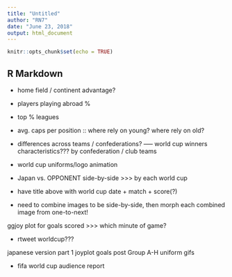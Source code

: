 ```yaml
---
title: "Untitled"
author: "RN7"
date: "June 23, 2018"
output: html_document
---
```


```r
knitr::opts_chunk$set(echo = TRUE)
```

## R Markdown

- home field / continent advantage? 



- players playing abroad %
- top % leagues

- avg. caps per position :: where rely on young? where rely on old?
- differences across teams / confederations?
----- world cup winners characteristics???  by confederation / club teams

- world cup uniforms/logo animation
- Japan vs. OPPONENT side-by-side >>> by each world cup
- have title above with world cup date + match + score(?)
- need to combine images to be side-by-side, then morph each combined image from one-to-next!


ggjoy plot for goals scored >>> which minute of game?


- rtweet worldcup???

japanese version part 1
joyplot goals
post Group A-H
uniform gifs


- fifa world cup audience report
